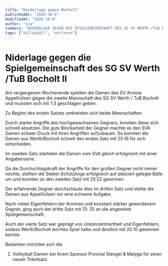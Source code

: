 ```yaml
---
title: "Niederlage gegen Bocholt"
publishedAt: "2020-10-6"
modifiedAt: "2020-10-6"
author: "sva"
summary: "NIEDERLAGE GEGEN DIE SPIELGEMEINSCHAFT DES SG SV WERTH /TuB BOCHOLT II"
tags: ["Volleyball", "verloren"]
---
```


# Niderlage gegen die Spielgemeinschaft des SG SV Werth /TuB Bocholt II

Am vergangenen Wochenende spielten die Damen des SV Armina Appelhülsen gegen die zweite Mannschaft des SG SV Werth / TuB Bocholt und mussten sich mit 1:3 geschlagen geben.

Zu Beginn des ersten Satzes umkreisten sich beide Mannschaften.

Durch starke Angriffe des hochgewachsenen Gegners, konnten diese sich schnell absetzen. Die gute Blockarbeit der Gegner machte es den SVA Damen schwer Druck mit ihren Angriffen aufzubauen. So konnten die Damen aus Werth/Bocholt schnell den ersten Satz mit 25:16 für sich entscheiden.

Im zweiten Satz starteten die Damen vom SVA gleich erfolgreich mit einer Angabenserie.

Da die Durchschlagskraft der Angriffe für den großen Gegner nicht immer reichte, stellten die Stebel-Schützlinge erfolgreich auf platziert gelegte Bälle um und konnten so den zweiten Satz mit 25:22 gewinnen.

Der erfahrende Gegner durchschaute dies im dritten Satz und stellte die Damen aus Appelhülsen vor eine schwere Aufgabe.

Nach vielen Eigenfehlern der Arminen und konstant stärker gewordenem Gegner, ging auch der dritte Satz mit 13: 25 an die angereiste Spielgemeinschaft.

Auch der vierte Satz war geprägt von Unkonzentriertheit und Eigenfehlern, sodass Werth/Bocholt leichtes Spiel hatte und deutlich mit 25:10 gewinnen konnte.

Bedanken möchten sich die
1. Volleyball Damen bei ihrem Sponsor Provinal Stengel & Malyga für einen neuen Trikotsatz.
